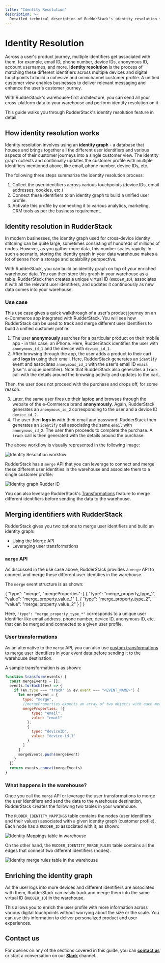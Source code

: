 ```yaml
---
title: "Identity Resolution"
description: >-
  Detailed technical description of RudderStack's identity resolution feature to create comprehensive, unified user profiles.
---
```


# Identity Resolution

Across a user's product journey, multiple identifiers get associated with them, for example, email ID, phone number, device IDs, anonymous ID, account usernames, and more. **Identity resolution** is the process of matching these different identifiers across multiple devices and digital touchpoints to build a cohesive and omnichannel customer profile. A unified customer view enables businesses to deliver relevant messaging and enhance the user's customer journey.

<div class="successBlock">

With RudderStack's warehouse-first architecture, you can send all your cross-platform data to your warehouse and perform identity resolution on it.
</div>

This guide walks you through RudderStack's identity resolution feature in detail.

## How identity resolution works

Identity resolution involves using an **identity graph** - a database that houses and brings together all the different user identifiers and various aspects of their customer journeys into a single customer view. The identity graph collects and continually updates the customer profile with multiple identifiers mentioned above, like email, phone number, device IDs, etc.

The following three steps summarize the identity resolution process:

1. Collect the user identifiers across various touchpoints (device IDs, email addresses, cookies, etc.)
2. Connect these identifiers to an identity graph to build a unified user profile.
3. Activate this profile by connecting it to various analytics, marketing, CRM tools as per the business requirement.

## Identity resolution in RudderStack

In modern businesses, the identity graph used for cross-device identity stitching can be quite large, sometimes consisting of hundreds of millions of nodes. However, as you gather more data, this number scales rapidly. In such a scenario, storing the identity graph in your data warehouse makes a lot of sense from a storage and scalability perspective.

With RudderStack, you can build an identity graph on top of your enriched warehouse data. You can then store this graph in your warehouse as a table. RudderStack then creates a unique virtual ID (`RUDDER_ID`), associates it with all the relevant user identifiers, and updates it continuously as new data comes into your warehouse.

### Use case 

This use case gives a quick walkthrough of a user's product journey on an e-Commerce app integrated with RudderStack. You will see how RudderStack can be used to track and merge different user identifiers to build a unified customer profile.

1. The user **anonymously** searches for a particular product on their mobile app - in this case, an iPhone. Here, RudderStack identifies the user with `anonymous_id_1` and the device with `device_id_1`.
2. After browsing through the app, the user adds a product to their cart and **logs in** using their email. Here, RudderStack generates an `identify` event and associates `anonymous_id_1` with the user's email ID `email` (user's unique identifier). Note that RudderStack also generates a `track` call with the details around the browsing activity and updates to the cart.

Then, the user does not proceed with the purchase and drops off, for some reason.

3. Later, the same user fires up their laptop and browses through the website of the e-Commerce brand **anonymously**. Again, RudderStack generates an `anonymous_id_2` corresponding to the user and a device ID `device_id_2`.
4. The user then **logs in** with their email and password. RudderStack then generates an `identify` call associating the same `email` with `anonymous_id_2`. The user then proceeds to complete the purchase. A `track` call is then generated with the details around the purchase.

The above workflow is visually represented in the following image:

<img src="./assets/identity-resolution/identity-resolution-workflow.png" alt="Identity Resolution workfow" />

RudderStack has a `merge` API that you can leverage to connect and merge these different user identities in the warehouse and associate them to a single customer profile:

<img src="./assets/identity-resolution/rudder-id.png" alt="Identity graph Rudder ID" />

<div class="successBlock">

You can also leverage RudderStack's <a href="#user-transformations">Transformations</a> feature to merge different identifiers before sending the data to the warehouse.
</div>

## Merging identifiers with RudderStack

RudderStack gives you two options to merge user identifiers and build an identity graph:

- Using the Merge API
- Leveraging user transformations

### `merge` API

As discussed in the use case above, RudderStack provides a `merge` API to connect and merge these different user identities in the warehouse.

The `merge` event structure is as shown:

{
    "type": "merge",
    "mergeProperties": [
        {
            "type": "merge_property_type_1",
            "value": "merge_property_value_1"
        },
        {
            "type": "merge_property_type_2",
            "value": "merge_property_value_2"
        }
    ]
}

Here, `"type": "merge_property_type_*"` corresponds to a unique user identifier like email address, phone number, device ID, anonymous ID, etc. that can be merged and connected to a given user profile. 

### User transformations

As an alternative to the `merge` API, you can also use [custom transformations](https://www.rudderstack.com/docs/transformations/) to merge user identifiers in your event data before sending it to the warehouse destination.

A sample transformation is as shown:

```javascript
function transform(events) {
  const mergeEvents = [];
  events.forEach((ev) => {
    if (ev.type === "track" && ev.event === "<EVENT_NAME>") {
      let mergeEvent = {
        type: "merge",
        //mergeProperties expects an array of two objects with each mergeProperty type and value
        mergeProperties: [{
            type: "email",
            value: "email"
          },
          {
            type: "deviceID",
            value: "device-id-1"
          }
        ]
      }
      mergeEvents.push(mergeEvent)
    }
  })
  return events.concat(mergeEvents)
}
```

### What happens in the warehouse?

Once you call the `merge` API or leverage the user transformations to merge the user identifiers and send the data to the warehouse destination, RudderStack creates the following two tables in your warehouse.

The `RUDDER_IDENTITY_MAPPINGS` table contains the nodes (user identifiers and their values) associated with a given identity graph (customer profile). Each node has a  `RUDDER_ID` associated with it, as shown:

<img src="./assets/identity-resolution/identity-mappings-table.png" alt="Identity Mappings table in warehouse" />

On the other hand, the `RUDDER_IDENTITY_MERGE_RULES` table contains all the edges that connect two different identifiers (nodes).

<img src="./assets/identity-resolution/identity-merge-rules.png" alt="Identity merge rules table in the warehouse" />

## Enriching the identity graph

As the user logs into more devices and different identifiers are associated with them, RudderStack can easily track and merge them into the same virtual ID (`RUDDER_ID`) in the warehouse.

This allows you to enrich the user profile with more information across various digital touchpoints without worrying about the size or the scale. You can use this information to deliver personalized product and user experiences.

## Contact us

For queries on any of the sections covered in this guide, you can [**contact us**](mailto:%20docs@rudderstack.com) or start a conversation on our [**Slack**](https://rudderstack.com/join-rudderstack-slack-community) channel.
